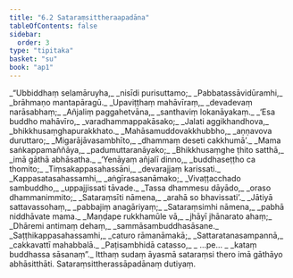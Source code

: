```yaml
---
title: "6.2 Sataraṃsittheraapadāna"
tableOfContents: false
sidebar:
  order: 3
type: "tipitaka"
basket: "su"
book: "ap1"
---
```



<DynamicBreadcrumb />

<Division number="8" book="ap1">

<Paragraph number="1385" type="verses" book="ap1">
_“Ubbiddhaṃ selamāruyha,_  
_nisīdi purisuttamo;_  
_Pabbatassāvidūramhi,_  
_brāhmaṇo mantapāragū._  

</Paragraph>

</Division>
<Division number="9" book="ap1">

<Paragraph number="1386" type="verses" book="ap1">
_Upaviṭṭhaṃ mahāvīraṃ,_  
_devadevaṃ narāsabhaṃ;_  
_Añjaliṃ paggahetvāna,_  
_santhaviṃ lokanāyakaṃ._  

</Paragraph>

</Division>
<Division number="10" book="ap1">

<Paragraph number="1387" type="verses" book="ap1">
_‘Esa buddho mahāvīro,_  
_varadhammappakāsako;_  
_Jalati aggikhandhova,_  
_bhikkhusaṃghapurakkhato._  

</Paragraph>

</Division>
<Division number="11" book="ap1">

<Paragraph number="1388" type="verses" book="ap1">
_Mahāsamuddovakkhubbho,_  
_aṇṇavova duruttaro;_  
_Migarājāvasambhīto,_  
_dhammaṃ deseti cakkhumā’._  

</Paragraph>

</Division>
<Division number="12" book="ap1">

<Paragraph number="1389" type="verses" book="ap1">
_Mama saṅkappamaññāya,_  
_padumuttaranāyako;_  
_Bhikkhusaṃghe ṭhito satthā,_  
_imā gāthā abhāsatha._  

</Paragraph>

</Division>
<Division number="13" book="ap1">

<Paragraph number="1390" type="verses" book="ap1">
_‘Yenāyaṃ añjalī dinno,_  
_buddhaseṭṭho ca thomito;_  
_Tiṃsakappasahassāni,_  
_devarajjaṃ karissati._  

</Paragraph>

</Division>
<Division number="14" book="ap1">

<Paragraph number="1391" type="verses" book="ap1">
_Kappasatasahassamhi,_  
_aṅgīrasasanāmako;_  
_Vivaṭṭacchado sambuddho,_  
_uppajjissati tāvade._  

</Paragraph>

</Division>
<Division number="15" book="ap1">

<Paragraph number="1392" type="verses" book="ap1">
_Tassa dhammesu dāyādo,_  
_oraso dhammanimmito;_  
_Sataraṃsīti nāmena,_  
_arahā so bhavissati’._  

</Paragraph>

</Division>
<Division number="16" book="ap1">

<Paragraph number="1393" type="verses" book="ap1">
_Jātiyā sattavassohaṃ,_  
_pabbajiṃ anagāriyaṃ;_  
_Sataraṃsimhi nāmena,_  
_pabhā niddhāvate mama._  

</Paragraph>

</Division>
<Division number="17" book="ap1">

<Paragraph number="1394" type="verses" book="ap1">
_Maṇḍape rukkhamūle vā,_  
_jhāyī jhānarato ahaṃ;_  
_Dhāremi antimaṃ dehaṃ,_  
_sammāsambuddhasāsane._  

</Paragraph>

</Division>
<Division number="18" book="ap1">

<Paragraph number="1395" type="verses" book="ap1">
_Saṭṭhikappasahassamhi,_  
_caturo rāmanāmakā;_  
_Sattaratanasampannā,_  
_cakkavattī mahabbalā._  

</Paragraph>

</Division>
<Division number="19" book="ap1">

<Paragraph number="1396" type="verses" book="ap1">
_Paṭisambhidā catasso,_  
_ …pe… _  
_kataṃ buddhassa sāsanaṃ”._  

</Paragraph>

<Paragraph number="1397" book="ap1">
Itthaṃ sudaṃ āyasmā sataraṃsi thero imā gāthāyo abhāsitthāti.

</Paragraph>
</Division>

<Paragraph number="1398" type="center" book="ap1">
Sataraṃsittherassāpadānaṃ dutiyaṃ.
</Paragraph>